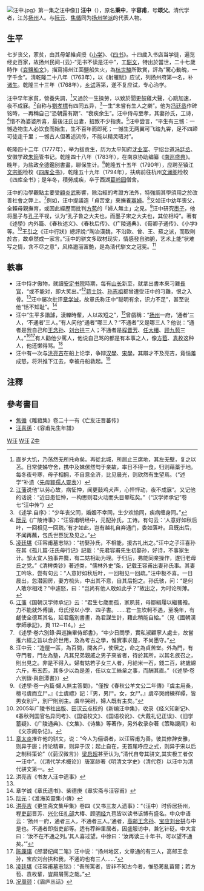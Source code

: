 {{otheruses|汪中 (雨盦)}}
[[File:汪中.jpg|thumb]]》第一集之汪中像]]
'''汪中'''（{{bd|1745年||1794年|catIdx=W汪}}），原名'''秉中'''，字'''容甫'''，号'''颂父'''。清代学者，江苏[[扬州|扬州]]人。与[[阮元|阮元]]、[[焦循|焦循]]同为[[扬州学派|扬州学派]]的代表人物。
==生平==
七岁丧父，家贫，由其母邹維貞授《[[小学|小学]]》、《[[四书|四书]]》。十四歲入书店当学徒，遍览经史百家，故扬州民间-{云}-“无书不读是汪中”，工[[駢文|駢文]]，特出於當世，二十七歲時作《[[s:哀鹽船文|哀鹽船文]]》，描寫揚州江面鹽船失火，為[[杭世駿|杭世駿]]所歎賞，評為“驚心動魄，一字千金”。清乾隆二十八年（1763年），以《射雁赋》应试，列扬州府第一名，补[[诸生|诸生]]。乾隆三十三年（1768年），[[乡试|乡试]]落第，遂不复应试，专心治学。

汪中早年家貧，營養失調，<ref>直岁大饥，乃荡然无所托命矣。再徙北城，所居止三席地，其左无壁，复之以苫。日常使姊守舍，携中及妹傫然匄于亲故，率日不得一食，归则藉藁于地。每冬夜号寒，母子相拥，不自意全济，比见晨光，则欣然有生望焉。（“述学”补遗〈[[s:先母鄒孺人靈表|先母鄒孺人靈表]]〉） </ref>又過於一生操勞，以致於聞更鼓雞犬聲，心跳加速，夜不成寐。<ref>[[江藩|江藩]]说他“以劳心故，病怔忡，闻更鼓鸡犬声，心怦怦动，夜不成寐”。又记他的话说：“近日患怔忡，一构思则君火动而头目晕眩矣。”（“汉学师承记”卷七“汪中传”）</ref>自称与[[劉孝標|劉孝標]]有四同五异，<ref>《述学.自序》：“少年丧父同，婚姻不幸同，生少欢愉同，疾病缠身同。”</ref>一生“未嘗有生人之樂”。他为[[冯廷丞|冯廷丞]]作碑铭時，一再稱自己“恐朝露有期”、“衰疾余生”。汪中侍母至孝，其妻孙氏，工诗，<ref>[[阮元|阮元]]《广陵诗事》：“汪容甫明经中，元配孙氏，工诗。有句云：‘人意好如秋后叶，一回相见一回疏。’有才如此，岂有越礼自弃通门，委如落叶。且既出后，不闻再蘸，包氏世臣犹及见之。”</ref>惜不為婆婆所喜，最後汪氏出妻，招致不少指责。<ref>[[凌廷堪|凌廷堪]]《汪容甫墓志铭》：“初娶孙氏，不相能，援古礼出之。”汪中之子汪喜孙在其《孤儿篇·汪氏母行记》記載：“先君容甫先生初娶孙，好诗，不事家生计。邹太宜人独事井爨，有二姑相助为理。于归后，弗能同亲操作，遂归老母氏之党。”《清稗类钞》著述类，“儒林外史”条，记载王容甫出妻孙氏事。其妻工吟咏，尝有句云：“人意好如秋后叶，一回相见一回疏。”汪中极不喜。一日晨出，忽潜回房，妻方梳头，中出其不意，自其后抱之。孙氏骇，问：“是何人敢尔相戏？”中遽怒，曰：“岂尚有他人敢如此乎？”故出之，为时论所薄。</ref>汪中尝言，“平生有三憾：一憾造物生人必饮食而始生，生不百年而即死；一憾生无两翼可飞踏九霄，足不四蹄可徒走千里；一憾古人但著述流传，不能以精灵晤对”。

乾隆四十二年（1777年），举为拔贡生，历为太平知府[[沈业富|沈业富]]、宁绍台道[[冯廷丞|冯廷丞]]、安徽学政[[朱筠_(清朝)|朱筠]]管书记。乾隆四十八年（1783年），在南京协助编纂《[[南巡盛典|南巡盛典]]》。晚年，为盐政[[全德|全德]]鑑别書畫，聊保生计。<ref>[[江藩|江藩]]《国朝汉学师承记》云：“君生七歲而孤，家夙貧，母鄒緝屨以繼饔飧。力不能就外傅讀，母氏授以小學、四子書。……君一生坎軻不遇，至晚年，有鹺使全德耳其名，延君鑑別書畫，為君謀生計，藉此稍能自給。”（見《國朝漢學師承記》，頁 112─114。）</ref>乾隆五十五年（1790年），应聘至镇江[[文宗阁|文宗阁]]检校《[[四库全书|四库全书]]》，乾隆五十九年（1794年），扶病前往杭州[[文澜阁|文澜阁]]检校《四库全书》；是年冬，積勞成疾，卒于西湖[[葛岭园|葛岭园]]僧舍。

汪中的治學觀點主要受[[顧炎武|顧炎武]]影響，除治經的考證方法外，特強調其學須用之於改善社會之弊上。<ref>《述學‧卷六別錄‧與巡撫畢侍郎書》，“中少日問學，實私淑顧寧人處士，故嘗推六經之旨以合於世用，及為考古之學，惟實事求是，不尚墨守。”</ref>例如，汪中提議造「貞苦堂」來撫養[[寡婦|寡婦]]。<ref>汪中云：“造屋一區，為百間，間各戶，使居之，命之為貞苦堂。外為門，有守門者，門左為塾，凡其兄弟親戚之男子來省者，待於其所，以其名族召之，則出見之。非是不得入。婦有姑若子女三人者，月給米一石，錢二百，終歲綿六斤，布五匹，其多少以為是差，任以女工絲枲之事，而酬其直。”（《述學‧卷六別錄‧與劍潭書》）</ref>又如汪中幼年喪父，全賴母親撫育，或因此經歷而批判[[方苞|方苞]]的「婦人無主」之見。<ref>《述學‧卷一內篇‧婦人無主答問》，“僅按《春秋公羊文公二年傳》『虞主用桑，檀弓虞而立尸。』《士虞禮》記：『男，男尸。女，女尸。』虞卒哭祔練祥禫，皆男女別尸，別尸則別主。虞卒哭祔，婦人既有主矣。”</ref>汪中研究[[墨子|墨子]]，他将墨子与[[孔子|孔子]]平视，认为“孔子鲁之大夫也，而墨子宋之大夫也，其位相埒”。著有《述學》内外篇、《春秋述义》、《春秋后传》、《广陵通典》、《荀卿子通传》、《小学》等。<ref>2005年广陵书社出版、田汉云点校的《新编汪中集》，收录《经义知新记》、《春秋列国官名异同考》、《国语校文》、《国语校讹》、《大戴礼记正误》、《旧学蓄疑》、《广陵通典》、《文集》、《诗集》等著作，另外收录杂著《策略謏闻》和《文宗阁杂记》。</ref>[[王引之|王引之]]《汪中行狀》總評說:“陶冶漢魏，不沿歐、曾、王、蘇之派，而取則於古，故卓然成一家言。”汪中的骈文多取材现实，情感發自肺腑，艺术上能“状难写之情，含不尽之意”，风格遒丽富艶，是為淸代駢文之冠冕。<ref>[[章太炎|章太炎]]推许他的骈文，说：“今人为俪语者，以汪容甫为善。彼其修辞安雅，则异于唐；持论精审，则异于汉；起止自在，无首尾呼应之式，则异于宋以后之制科策论”（《菿汉微言》）[[梁启超|梁启超]]甚至认为,“清代自夸其骈文,其实极工者仅一汪中”。（《清代学术概论》）唐富龄著《明清文学史》（清代卷）以汪中为清代骈文第一。</ref>

==軼事==
*汪中恃才傲物，就讀[[安定书院|安定书院]]時期，每有[[山长|山长]]新至，就拿出書本來刁難[[長官|長官]]，“或不能对，即大笑出。”<ref name="#1">洪亮吉《书友人汪中遗事》</ref>[[蒋士铨|蒋士铨]]、[[孙志祖|孙志祖]]都曾遭受汪中的刁難，恨之入骨。<ref name="#1"/>汪中屡次批评[[章学诚|章学诚]]，故章氏称汪中“聪明有余，识力不足”，甚至说他“恬不知耻”。<ref>章学诚《章氏遗书》、柴德庚《章实斋与汪容甫》</ref>
*汪中“生平多諧謔，淩轢時輩，人以故短之”，<ref>[[阮元|阮元]]：《淮海英靈集小傳》</ref>曾戲稱：“[[扬州|扬州]]一府，‘通者’三人，‘不通者’三人。”有人问他“通者”哪三人？“不通者”又是哪三人？他说：“通者是我自己和[[王念孙|王念孙]]、[[刘台拱|刘台拱]]三人；不通者是[[程晋芳|程晋芳]]、[[任大椿|任大椿]]、[[顾九苞|顾九苞]]三人。”<ref>[[洪亮吉|洪亮吉]]《更生斋文集甲集》卷四《又书三友人遗事》：“（汪中）时侨居扬州，程[[吏部|吏部]]晋芳、[[兴化|兴化]]任[[礼部|礼部]]大椿、顾[[明经|明经]]九苞皆以读书该博有盛名。中众中语云：‘扬州一府，通者三人，不通者三人。’通者，[[高邮|高邮]][[王念孙|王念孙]]、[[宝应县|宝应]][[刘台拱|刘台拱]]与中是也。不通者即指吏部等。适有荐绅里居者，因盛服访中，兼乞针砭。中大言曰：‘汝不在不通之列。’其人喜过望。中徐曰：‘汝再读三十年书，可以望不通矣。’”</ref><ref>[[陈康祺|陈康祺]]《郎潜纪闻二笔》汪中说：“扬州地区，文章通的有三人，高邮王念孙，宝应刘台拱和我，不通的也有三人……”</ref>有人勸他少罵人，他说自己骂的都是有本事之人，像[[方苞|方苞]]、[[袁枚|袁枚]]这种人，他还懒得骂。<ref>[[凌廷堪|凌廷堪]]《汪容甫墓志铭》：“吾所罵者，皆非不知古今者，惟恐莠亂苗爾；若方苞、袁枚輩，豈屑屑罵之哉。”</ref>
*汪中有一次与[[洪亮吉|洪亮吉]]在船上论学，争辩[[汉學|汉學]]、[[宋學|宋學]]，其辯才不及亮吉，竟惱羞成怒，将洪推下江去，幸被舟船救起。<ref>[[况周颐|况周颐]]：《眉庐丛话》</ref>

==注釋==
{{reflist|2}}

==參考書目==
*[[焦循|焦循]]《雕菰集》卷二十一有《亡友汪晋蕃传》
*[[汪喜孫|汪喜孫]]：《容甫先生年譜》
{{Wikisource author}}

[[Category:清朝歷史學家|W汪]]
[[Category:揚州人|W汪]]
[[Category:汪姓|Z中]]